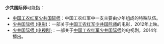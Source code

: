 '''少共国际师'''可能指：
*[[中国工农红军少共国际师|中国工农红军少共国际师]]：中国工农红军中一支主要由少年组成的特殊队伍。
*[[少共国际师_(电影)|少共国际师 (电影)]]：一部关于[[中国工农红军少共国际师|中国工农红军少共国际师]]的电影，2012年上映。
*[[少共国际师_(电视剧)|少共国际师 (电视剧)]]：一部关于[[中国工农红军少共国际师|中国工农红军少共国际师]]的电视剧，2014年播出。
{{Disambiguation|Cat=五字中国相关消歧义}}